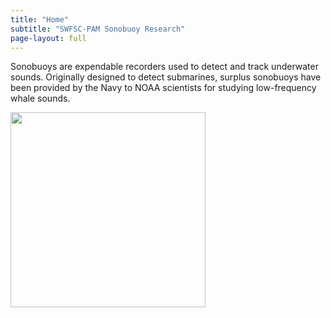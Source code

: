 ```yaml
---
title: "Home"
subtitle: "SWFSC-PAM Sonobuoy Research"
page-layout: full
---
```


Sonobuoys are expendable recorders used to detect and track underwater sounds. Originally designed to detect submarines, surplus sonobuoys have been provided by the Navy to NOAA scientists for studying low-frequency whale sounds.

![](content/images/sonobuoy_schematic.jpg){width="312"}
